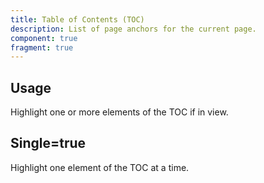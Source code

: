 ```yaml
---
title: Table of Contents (TOC)
description: List of page anchors for the current page.
component: true
fragment: true
---
```


## Usage

Highlight one or more elements of the TOC if in view.

<ComponentPreview name="toc-demo" description="" peekCode wide />

## Single=true

Highlight one element of the TOC at a time.

<ComponentPreview name="toc-single-demo" description="" peekCode wide />
